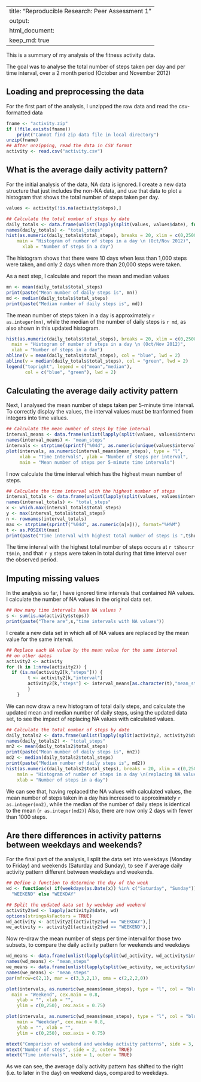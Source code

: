 
---
title: "Reproducible Research: Peer Assessment 1"
output: 
  html_document:
    keep_md: true
---



This is a summary of my analysis of the fitness activity data.

The goal was to analyse the total number of steps taken per day and per time interval, over a 2 month period (October and November 2012)

## Loading and preprocessing the data
For the first part of the analysis, I unzipped the raw data and read the csv-formatted data
```r
fname <- "activity.zip"
if (!file.exists(fname))
    print("Cannot find zip data file in local directory")
unzip(fname)
## After unzipping, read the data in CSV format
activity <- read.csv("activity.csv")
```

## What is the average daily activity pattern?

For the initial analysis of the data, NA data is ignored. I create a new data structure that just includes the non-NA data, and use that data to plot a histogram that shows the total number of steps taken per day. 

```r
values <- activity[!is.na(activity$steps),]

## Calculate the total number of steps by date
daily_totals <- data.frame(unlist(lapply(split(values, values$date), function(x) sum(x$steps))))
names(daily_totals) <- "total_steps"
hist(as.numeric(daily_totals$total_steps), breaks = 20, xlim = c(0,25000), ylim = c(0,12), col = "red",
    main = "Histogram of number of steps in a day \n (Oct/Nov 2012)",
	  xlab = "Number of steps in a day")

```

The histogram shows that there were 10 days when less than 1,000 steps were taken, and only 2 days when more than 20,000 steps were taken.

As a next step, I calculate and report the mean and median values
```r
mn <- mean(daily_totals$total_steps)
print(paste("Mean number of daily steps is", mn))
md <- median(daily_totals$total_steps)
print(paste("Median number of daily steps is", md))
```
The mean number of steps taken in a day is approximately `r as.integer(mn)`, while the median of the number of daily steps is `r md`, as also shown in this updated histogram.
```r
hist(as.numeric(daily_totals$total_steps), breaks = 20, xlim = c(0,25000), ylim = c(0,12), col = "red",
  main = "Histogram of number of steps in a day \n (Oct/Nov 2012)",
  xlab = "Number of steps in a day")
abline(v = mean(daily_totals$total_steps), col = "blue", lwd = 2)
abline(v = median(daily_totals$total_steps), col = "green", lwd = 2)
legend("topright", legend = c("mean","median"), 
       col = c("blue", "green"), lwd = 2)
```

## Calculating the average daily activity pattern
Next, I analysed the mean number of steps taken per 5-minute time interval. To correctly display the values, the interval values must be tranformed from integers into time values.
```r
## Calculate the mean number of steps by time interval
interval_means <- data.frame(unlist(lapply(split(values, values$interval), function(x) mean(x$steps))))
names(interval_means) <- "mean_steps"
intervals <- strptime(sprintf("%04d", as.numeric(unique(values$interval))),        format="%H%M")
plot(intervals, as.numeric(interval_means$mean_steps), type = "l",
     xlab = "Time Intervals", ylab = "Number of steps per interval",
     main = "Mean number of steps per 5-minute time intervals")
```

I now calculate the time interval which has the highest mean number of steps.
```r
## Calculate the time interval with the highest number of steps
interval_totals <- data.frame(unlist(lapply(split(values, values$interval), function(x) sum(x$steps))))
names(interval_totals) <- "total_steps"
x <- which.max(interval_totals$total_steps)
y <- max(interval_totals$total_steps)
n <- rownames(interval_totals)
max <- strptime(sprintf("%04d", as.numeric(n[x])), format="%H%M")
t <- as.POSIXlt(max)
print(paste("Time interval with highest total number of steps is ",t$hour,":", t$min, sep=""))
```

The time interval with the highest total number of steps occurs at `r t$hour`:`r t$min`, and that `r y` steps were taken in total during that time interval over the observed period.

## Imputing missing values

In the analysis so far, I have ignored time intervals that contained NA values. I calculate the number of NA values in the original data set.
```r
## How many time intervals have NA values ?
s <- sum(is.na(activity$steps))
print(paste("There are",s,"time intervals with NA values"))
```

I create a new data set in which all of NA values are replaced by the mean value for the same interval. 
```r
## Replace each NA value by the mean value for the same interval 
## on other dates
activity2 <- activity
for (k in 1:nrow(activity2)) {
  if (is.na(activity2[k,"steps"])) {	
		t <- activity2[k,"interval"]
		activity2[k,"steps"] <- interval_means[as.character(t),"mean_steps"]
		}
	}
```

We can now draw a new histogram of total daily steps, and calculate the updated mean and median number of daily steps, using the updated data set, to see the impact of replacing NA values with calculated values.
```r
## Calculate the total number of steps by date
daily_totals2 <- data.frame(unlist(lapply(split(activity2, activity2$date), function(x) sum(x$steps))))
names(daily_totals2) <- "total_steps"
mn2 <- mean(daily_totals2$total_steps)
print(paste("Mean number of daily steps is", mn2))
md2 <- median(daily_totals2$total_steps)
print(paste("Median number of daily steps is", md2))
hist(as.numeric(daily_totals2$total_steps), breaks = 20, xlim = c(0,25000), ylim = c(0,12), col = "red",
    main = "Histogram of number of steps in a day \n(replacing NA values)",
    xlab = "Number of steps in a day")
```

We can see that, having replaced the NA values with calculated values, the mean number of steps taken in a day has increased to approximately `r as.integer(mn2)`, while the median of the number of daily steps is identical to the mean (`r as.integer(md2)`) Also, there are now only 2 days with fewer than 1000 steps.

## Are there differences in activity patterns between weekdays and weekends?
For the final part of the analysis, I split the data set into weekdays (Monday to Friday) and weekends (Saturday and Sunday), to see if average daily activity pattern different between weekdays and weekends.
```r
## Define a function to determine the day of the week
wd <- function(x) if(weekdays(as.Date(x)) %in% c("Saturday", "Sunday")) 
  "WEEKEND" else "WEEKDAY"

## Split the updated data set by weekday and weekend
activity2$wd <- lapply(activity2$date, wd)
options(stringsAsFactors = TRUE)
wd_activity <- activity2[(activity2$wd == "WEEKDAY"),]
we_activity <- activity2[(activity2$wd == "WEEKEND"),]
```

Now re-draw the mean number of steps per time interval for those two subsets, to compare the daily activity pattern for weekends and weekdays
```r
wd_means <- data.frame(unlist(lapply(split(wd_activity, wd_activity$interval), function(x) mean(x$steps))))
names(wd_means) <- "mean_steps"
we_means <- data.frame(unlist(lapply(split(we_activity, we_activity$interval), function(x) mean(x$steps))))
names(we_means) <- "mean_steps"
par(mfrow=c(2,1), mar = c(3,3,2,1), oma = c(2,2,2,0))

plot(intervals, as.numeric(we_means$mean_steps), type = "l", col = "blue",
  main = "Weekend", cex.main = 0.8,
	ylab = "", xlab = "", 
	ylim = c(0,250), cex.axis = 0.75)

plot(intervals, as.numeric(wd_means$mean_steps), type = "l", col = "blue",
	main = "Weekday", cex.main = 0.8,
	ylab = "", xlab = "", 
	ylim = c(0,250), cex.axis = 0.75)

mtext("Comparison of weekend and weekday activity patterns", side = 3, outer = TRUE)
mtext("Number of steps", side = 2, outer= TRUE)
mtext("Time intervals", side = 1, outer = TRUE)

```

As we can see, the average daily activity pattern has shifted to the right (i.e. to later in the day) on weekend days, compared to weekdays.